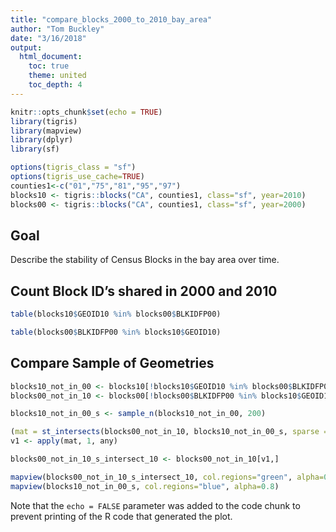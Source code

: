 ```yaml
---
title: "compare_blocks_2000_to_2010_bay_area"
author: "Tom Buckley"
date: "3/16/2018"
output:
  html_document:
    toc: true
    theme: united
    toc_depth: 4
---
```


```r
knitr::opts_chunk$set(echo = TRUE)
library(tigris)
library(mapview)
library(dplyr)
library(sf)

options(tigris_class = "sf")
options(tigris_use_cache=TRUE)
counties1<-c("01","75","81","95","97")
blocks10 <- tigris::blocks("CA", counties1, class="sf", year=2010)
blocks00 <- tigris::blocks("CA", counties1, class="sf", year=2000)
```

## Goal 

Describe the stability of Census Blocks in the bay area over time. 

## Count Block ID's shared in 2000 and 2010

```r
table(blocks10$GEOID10 %in% blocks00$BLKIDFP00)

table(blocks00$BLKIDFP00 %in% blocks10$GEOID10)
```

## Compare Sample of Geometries

```r
blocks10_not_in_00 <- blocks10[!blocks10$GEOID10 %in% blocks00$BLKIDFP00,]
blocks00_not_in_10 <- blocks00[!blocks00$BLKIDFP00 %in% blocks10$GEOID10,]

blocks10_not_in_00_s <- sample_n(blocks10_not_in_00, 200)

(mat = st_intersects(blocks00_not_in_10, blocks10_not_in_00_s, sparse = FALSE))
v1 <- apply(mat, 1, any)

blocks00_not_in_10_s_intersect_10 <- blocks00_not_in_10[v1,]
```

```r
mapview(blocks00_not_in_10_s_intersect_10, col.regions="green", alpha=0.8) +
mapview(blocks10_not_in_00_s, col.regions="blue", alpha=0.8)
```

Note that the `echo = FALSE` parameter was added to the code chunk to prevent printing of the R code that generated the plot.

